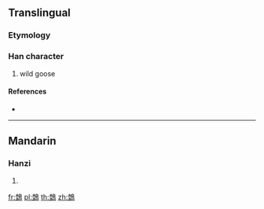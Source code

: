 {{character info/new}}
==Translingual==

===Etymology===
{{Han compound|坴|鳥|c1=s|c2=p|t2=bird|ls=psc}}

===Han character===
{{Han char|rn=196|rad=鳥|as=08|sn=19|four=47127|canj=GGHAF}}

# wild goose

====References====
* {{Han ref|kx=1492.120|dkj=47013|dj=2022.210|hdz=74638.170|uh=9D71|ud=40305|bh=F3DD|bd=62429}}

----

==Mandarin==

===Hanzi===
{{cmn-hanzi|pin=[[lù]] ([[lu4]])|wg=lu<sup>4</sup>}}

# {{defn|lang=cmn|sort=鳥08}}

[[fr:鵱]]
[[pl:鵱]]
[[th:鵱]]
[[zh:鵱]]